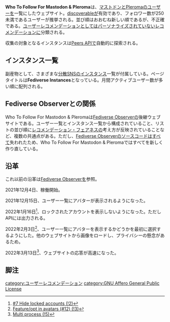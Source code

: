{{Infobox software
| Name                = Who To Follow For Mastodon & Pleroma
| Image               = 
| Developer           = [[墓場人夜]]
| SourceCode          = https://gitlab.com/hakabahitoyo/who-to-follow-for-mastodon
| Platform            = ウェブ
| ProgrammingLanguage = C++, JavaScript
| Launch              = 2021年12月4日
| Kifu                = https://liberapay.com/hakabahitoyo/
| License             = [[GNU Affero General Public License]]
| Web                 = https://whotofollow.tk/
}}
'''Who To Follow For Mastodon & Pleroma'''は、[[マストドン]]と[[Pleroma]]のユーザーを一覧にしたウェブサイト。[[discoverable]]が有効であり、フォロワー数が250未満であるユーザーが推挙される。並び順はおおむね新しい順であるが、不正確である。[[ユーザーレコメンデーション]]としてはパーソナライズされていないレコメンデーションに分類される。

収集の対象となるインスタンスは[[Peers API]]で自動的に探索される。

==インスタンス一覧==

副産物として、さまざまな[[分散SNS]]のインスタンス一覧が付属している。ページタイトルは'''Fediverse Instances'''となっている。月間アクティブユーザー数が多い順に配列される。

==Fediverse Observerとの関係==

Who To Follow For Mastodon & Pleromaは[[Fediverse Observer (墓場人夜)|Fediverse Observer]]の後継ウェブサイトである。ユーザー一覧とインスタンス一覧から構成されていること、リストの並び順に[[レコメンデーション・フェアネス]]の考え方が反映されていることなど、複数の共通点がある。ただし、[[Fediverse Observer (墓場人夜)|Fediverse Observer]]のソースコードはすべて失われたため、Who To Follow For Mastodon & Pleromaではすべてを新しく作り直している。

==沿革==
これ以前の沿革は[[Fediverse Observer (墓場人夜)|Fediverse Observer]]を参照。

2021年12月4日、稼働開始。

2021年12月15日、ユーザー一覧にアバターが表示されるようになった。

2022年1月16日<ref>[https://gitlab.com/hakabahitoyo/who-to-follow-for-mastodon/-/merge_requests/2 #7 Hide locked accounts (!2)]</ref>、ロックされたアカウントを表示しないようになった。ただしAPIには出力される。

2022年2月3日<ref>[https://gitlab.com/hakabahitoyo/who-to-follow-for-mastodon/-/merge_requests/3 Feature/opt in avatars (#12) (!3)]</ref>、ユーザー一覧にアバターを表示するかどうかを最初に選択するようにした。他のウェブサイトから画像をロードし、プライバシーの懸念があるため。

2022年3月13日<ref>[https://gitlab.com/hakabahitoyo/who-to-follow-for-mastodon/-/merge_requests/5 Multi process (!5)]</ref>、ウェブサイトの応答が高速になった。

==脚注==
<references />

{{DEFAULTSORT: whotofollowformastodonpleroma}}
[[category:ユーザーレコメンデーション]]
[[category:GNU Affero General Public License]]